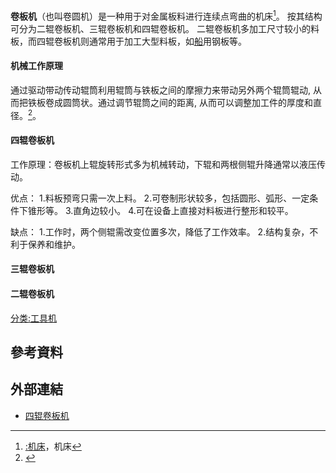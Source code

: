 '''卷板机'''（也叫卷圆机）是一种用于对金属板料进行连续点弯曲的机床<ref name="机床">[[:机床|:机床]]，机床</ref>。
按其结构可分为二辊卷板机、三辊卷板机和四辊卷板机。
二辊卷板机多加工尺寸较小的料板，而四辊卷板机则通常用于加工大型料板，如[[船|船]]用钢板等。

==== 机械工作原理 ====
通过驱动带动传动辊筒利用辊筒与铁板之间的摩擦力来带动另外两个辊筒辊动, 从而把铁板卷成圆筒状。通过调节辊筒之间的距离, 从而可以调整加工件的厚度和直径。<ref>{{cite journal en|authorlink=谢守友 |coauthors=袁晓青 |title=卷板机的制造和使用 |journal=煤炭技术 |volume=24 |issue=9 |pages=9-10|date=2005年9月}}</ref>。

==== 四辊卷板机 ====
工作原理：卷板机上辊旋转形式多为机械转动，下辊和两根侧辊升降通常以液压传动。

优点：
1.料板预弯只需一次上料。 
2.可卷制形状较多，包括圆形、弧形、一定条件下锥形等。 
3.直角边较小。 
4.可在设备上直接对料板进行整形和较平。 

缺点：
1.工作时，两个侧辊需改变位置多次，降低了工作效率。 
2.结构复杂，不利于保养和维护。

==== 三辊卷板机 ====

==== 二辊卷板机 ====


[[分类:工具机|分类:工具机]]
==參考資料==
{{reflist}}

== 外部連結 ==
{{Commons category|roll bending machine}}
*[http://cmf.fr/cn/xinwen/%e5%9b%9b%e8%be%8a%e5%8d%b7%e6%9d%bf%e6%9c%ba/ 四辊卷板机]